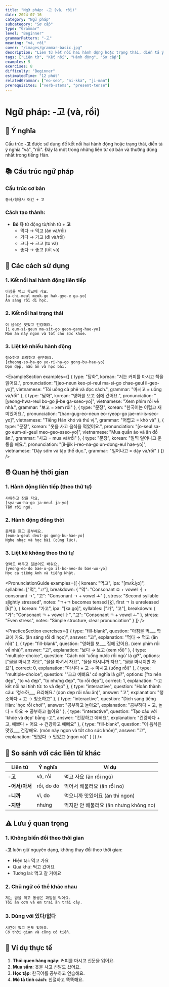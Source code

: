 ```yaml
---
title: "Ngữ pháp: -고 (và, rồi)"
date: 2024-07-16
category: "Ngữ pháp"
subcategory: "Sơ cấp"
type: "Grammar"
level: "Beginner"
grammarPattern: "-고"
meaning: "và, rồi"
cover: "/images/grammar-basic.jpg"
description: "Liên từ kết nối hai hành động hoặc trạng thái, diễn tả ý nghĩa 'và', 'rồi'."
tags: ["Liên từ", "Kết nối", "Hành động", "Sơ cấp"]
examples: 5
exercises: 8
difficulty: "Beginner"
estimatedTime: "12 phút"
relatedGrammar: ["eo-seo", "ni-kka", "ji-man"]
prerequisites: ["verb-stems", "present-tense"]
---
```



# Ngữ pháp: -고 (và, rồi)

## 📝 Ý nghĩa
Cấu trúc **-고** được sử dụng để kết nối hai hành động hoặc trạng thái, diễn tả ý nghĩa "và", "rồi". Đây là một trong những liên từ cơ bản và thường dùng nhất trong tiếng Hàn.

## 📚 Cấu trúc ngữ pháp

### Cấu trúc cơ bản
```
동사/형용사 어간 + 고
```

### Cách tạo thành:
- **Bỏ 다** từ động từ/tính từ + **고**
  - 먹다 → 먹고 (ăn và/rồi)
  - 가다 → 가고 (đi và/rồi)
  - 크다 → 크고 (to và)
  - 좋다 → 좋고 (tốt và)

## 🎯 Các cách sử dụng

### 1. Kết nối hai hành động liên tiếp
```korean
아침을 먹고 학교에 가요.
[a-chi-meul meok-go hak-gyo-e ga-yo]
Ăn sáng rồi đi học.
```

### 2. Kết nối hai trạng thái
```korean
이 음식은 맛있고 건강해요.
[i eum-si-geun ma-sit-go geon-gang-hae-yo]
Món ăn này ngon và tốt cho sức khỏe.
```

### 3. Liệt kê nhiều hành động
```korean
청소하고 요리하고 공부해요.
[cheong-so-ha-go yo-ri-ha-go gong-bu-hae-yo]
Dọn dẹp, nấu ăn và học bài.
```

<ExampleSection 
  examples={[
    {
      type: "담화",
      korean: "저는 커피를 마시고 책을 읽어요.",
      pronunciation: "[jeo-neun keo-pi-reul ma-si-go chae-geul il-geo-yo]",
      vietnamese: "Tôi uống cà phê và đọc sách.",
      grammar: "마시고 = uống và/rồi"
    },
    {
      type: "담화",
      korean: "영화를 보고 집에 갔어요.",
      pronunciation: "[yeong-hwa-reul bo-go ji-be ga-sseo-yo]",
      vietnamese: "Xem phim rồi về nhà.",
      grammar: "보고 = xem rồi"
    },
    {
      type: "문장",
      korean: "한국어는 어렵고 재미있어요.",
      pronunciation: "[han-gug-eo-neun eo-ryeop-go jae-mi-is-seo-yo]",
      vietnamese: "Tiếng Hàn khó và thú vị.",
      grammar: "어렵고 = khó và"
    },
    {
      type: "문장",
      korean: "옷을 사고 음식을 먹었어요.",
      pronunciation: "[o-seul sa-go eum-si-geul meo-geo-sseo-yo]",
      vietnamese: "Mua quần áo và ăn đồ ăn.",
      grammar: "사고 = mua và/rồi"
    },
    {
      type: "문장",
      korean: "일찍 일어나고 운동을 해요.",
      pronunciation: "[il-jjik i-reo-na-go un-dong-eul hae-yo]",
      vietnamese: "Dậy sớm và tập thể dục.",
      grammar: "일어나고 = dậy và/rồi"
    }
  ]}
/>

## ⏰ Quan hệ thời gian

### 1. Hành động liên tiếp (theo thứ tự)
```korean
샤워하고 잠을 자요.
[sya-wo-ha-go ja-meul ja-yo]
Tắm rồi ngủ.
```

### 2. Hành động đồng thời
```korean
음악을 듣고 공부해요.
[eum-a-geul deut-go gong-bu-hae-yo]
Nghe nhạc và học bài (cùng lúc).
```

### 3. Liệt kê không theo thứ tự
```korean
영어도 배우고 일본어도 배워요.
[yeong-eo-do bae-u-go il-bo-neo-do bae-wo-yo]
Học cả tiếng Anh và tiếng Nhật.
```

<PronunciationGuide 
  examples={[
    {
      korean: "먹고",
      ipa: "[mʌk̚.k͈o]",
      syllables: ["먹", "고"],
      breakdown: {
        "먹": "Consonant ㅁ + vowel ㅓ + consonant ㄱ",
        "고": "Consonant ㄱ + vowel ㅗ"
      },
      stress: "Second syllable slightly stressed",
      notes: "ㄱ+ㄱ becomes tensed [k͈], first ㄱ is unreleased [k̚]"
    },
    {
      korean: "가고",
      ipa: "[ka.ɡo]",
      syllables: ["가", "고"],
      breakdown: {
        "가": "Consonant ㄱ + vowel ㅏ",
        "고": "Consonant ㄱ + vowel ㅗ"
      },
      stress: "Even stress",
      notes: "Simple structure, clear pronunciation"
    }
  ]}
/>

<PracticeSection
  exercises={[
    {
      type: "fill-blank",
      question: "아침을 먹___ 학교에 가요. (ăn sáng rồi đi học)",
      answer: "고",
      explanation: "먹다 → 먹고 (ăn rồi)"
    },
    {
      type: "fill-blank",
      question: "영화를 보___ 집에 갔어요. (xem phim rồi về nhà)",
      answer: "고",
      explanation: "보다 → 보고 (xem rồi)"
    },
    {
      type: "multiple-choice",
      question: "Cách nói 'uống nước rồi ngủ' là gì?",
      options: ["물을 마시고 자요", "물을 마셔서 자요", "물을 마시니까 자요", "물을 마시지만 자요"],
      correct: 0,
      explanation: "마시다 + 고 → 마시고 (uống rồi)"
    },
    {
      type: "multiple-choice",
      question: "'크고 예뻐요' có nghĩa là gì?",
      options: ["to nên đẹp", "to và đẹp", "to nhưng đẹp", "to rồi đẹp"],
      correct: 1,
      explanation: "-고 kết nối hai tính từ: to và đẹp"
    },
    {
      type: "interactive",
      question: "Hoàn thành câu: '청소하___ 요리해요.' (dọn dẹp rồi nấu ăn)",
      answer: "고",
      explanation: "청소하다 + 고 → 청소하고"
    },
    {
      type: "interactive",
      question: "Dịch sang tiếng Hàn: 'học rồi chơi'",
      answer: "공부하고 놀아요",
      explanation: "공부하다 + 고, 놀다 + 아요 → 공부하고 놀아요"
    },
    {
      type: "interactive",
      question: "Tạo câu với 'khỏe và đẹp' bằng -고",
      answer: "건강하고 예뻐요",
      explanation: "건강하다 + 고, 예쁘다 + 어요 → 건강하고 예뻐요"
    },
    {
      type: "fill-blank",
      question: "이 음식은 맛있___ 건강해요. (món này ngon và tốt cho sức khỏe)",
      answer: "고",
      explanation: "맛있다 → 맛있고 (ngon và)"
    }
  ]}
/>

## 🔄 So sánh với các liên từ khác

| Liên từ | Ý nghĩa | Ví dụ |
|---------|---------|-------|
| **-고** | và, rồi | 먹고 자요 (ăn rồi ngủ) |
| **-어서/아서** | rồi, do đó | 먹어서 배불러요 (ăn rồi no) |
| **-니까** | vì, do | 먹으니까 맛있어요 (ăn thì ngon) |
| **-지만** | nhưng | 먹지만 안 배불러요 (ăn nhưng không no) |

## ⚠️ Lưu ý quan trọng

### 1. Không biến đổi theo thời gian
**-고** luôn giữ nguyên dạng, không thay đổi theo thời gian:
- Hiện tại: 먹고 가요
- Quá khứ: 먹고 갔어요
- Tương lai: 먹고 갈 거예요

### 2. Chủ ngữ có thể khác nhau
```korean
저는 밥을 먹고 동생은 과일을 먹어요.
Tôi ăn cơm và em trai ăn trái cây.
```

### 3. Dùng với 있다/없다
```korean
시간이 있고 돈도 있어요.
Có thời gian và cũng có tiền.
```

## 📖 Ví dụ thực tế

1. **Thói quen hàng ngày**: 커피를 마시고 신문을 읽어요.
2. **Mua sắm**: 옷을 사고 신발도 샀어요.
3. **Học tập**: 한국어를 공부하고 연습해요.
4. **Mô tả tính cách**: 친절하고 똑똑해요.
